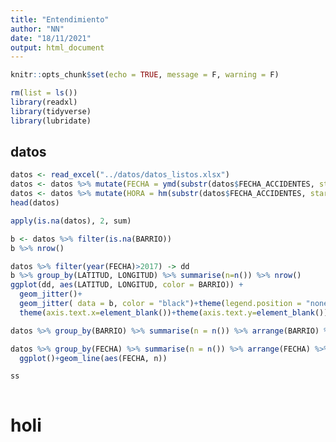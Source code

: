 ```yaml
---
title: "Entendimiento"
author: "NN"
date: "18/11/2021"
output: html_document
---
```


```r
knitr::opts_chunk$set(echo = TRUE, message = F, warning = F)
```

```r
rm(list = ls())
library(readxl)
library(tidyverse)
library(lubridate)
```


## datos

```r
datos <- read_excel("../datos/datos_listos.xlsx")
datos <- datos %>% mutate(FECHA = ymd(substr(datos$FECHA_ACCIDENTES, star=1, stop=10)))
datos <- datos %>% mutate(HORA = hm(substr(datos$FECHA_ACCIDENTES, start = 12, stop = 16)))
head(datos)
```



```r
apply(is.na(datos), 2, sum)
```


```r

b <- datos %>% filter(is.na(BARRIO))
b %>% nrow()

datos %>% filter(year(FECHA)>2017) -> dd 
b %>% group_by(LATITUD, LONGITUD) %>% summarise(n=n()) %>% nrow()
ggplot(dd, aes(LATITUD, LONGITUD, color = BARRIO)) + 
  geom_jitter()+
  geom_jitter( data = b, color = "black")+theme(legend.position = "none")+
  theme(axis.text.x=element_blank())+theme(axis.text.y=element_blank())

```









```r
datos %>% group_by(BARRIO) %>% summarise(n = n()) %>% arrange(BARRIO) %>% View()
```



```r
datos %>% group_by(FECHA) %>% summarise(n = n()) %>% arrange(FECHA) %>% filter(year(FECHA)==2020)%>% 
  ggplot()+geom_line(aes(FECHA, n))
```

```r
ss
```

```r

```

# holi


